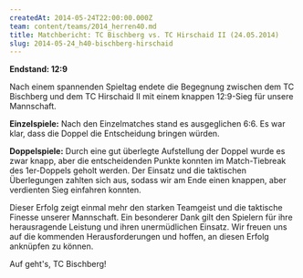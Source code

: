 ```yaml
---
createdAt: 2014-05-24T22:00:00.000Z
team: content/teams/2014_herren40.md
title: Matchbericht: TC Bischberg vs. TC Hirschaid II (24.05.2014)
slug: 2014-05-24_h40-bischberg-hirschaid
---
```

**Endstand: 12:9**

Nach einem spannenden Spieltag endete die Begegnung zwischen dem TC Bischberg und dem TC Hirschaid II
mit einem knappen 12:9-Sieg für unsere Mannschaft.

**Einzelspiele:**
Nach den Einzelmatches stand es ausgeglichen 6:6. Es war klar, dass die Doppel die Entscheidung bringen würden.

**Doppelspiele:**
Durch eine gut überlegte Aufstellung der Doppel wurde es zwar knapp,
aber die entscheidenden Punkte konnten im Match-Tiebreak des 1er-Doppels geholt werden.
Der Einsatz und die taktischen Überlegungen zahlten sich aus, sodass wir am Ende einen knappen,
aber verdienten Sieg einfahren konnten.

Dieser Erfolg zeigt einmal mehr den starken Teamgeist und die taktische Finesse unserer Mannschaft.
Ein besonderer Dank gilt den Spielern für ihre herausragende Leistung und ihren unermüdlichen Einsatz.
Wir freuen uns auf die kommenden Herausforderungen und hoffen, an diesen Erfolg anknüpfen zu können.

Auf geht's, TC Bischberg!